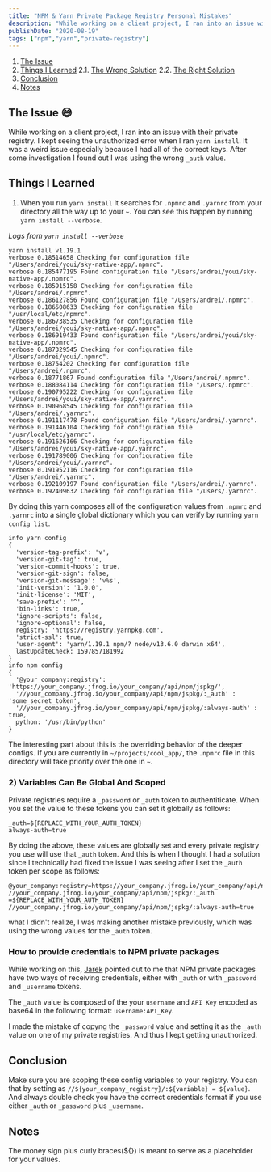 ```yaml
---
title: "NPM & Yarn Private Package Registry Personal Mistakes"
description: "While working on a client project, I ran into an issue with their private registry. I kept seeing the unauthorized error when I ran yarn install. It was a weird issue especially because I had all of the correct keys. After some investigation I found out I was using the wrong `_auth` value."
publishDate: "2020-08-19"
tags: ["npm","yarn","private-registry"]
---
```

1. [The Issue](#issue)
2. [Things I Learned](#learned)
2.1. [The Wrong Solution](#wrong_solution)
2.2. [The Right Solution](#right_solution)
3. [Conclusion](#conclusion)
4. [Notes](#notes)


<h2 id="issue">The Issue 😅</h2>

While working on a client project, I ran into an issue with their private registry. I kept seeing the unauthorized error when I ran `yarn install`. It was a weird issue especially because I had all of the correct keys. After some investigation I found out I was using the wrong `_auth` value.


<h2 id="learned">Things I Learned</h2>

1) When you run `yarn install` it searches for `.npmrc` and `.yarnrc` from your directory all the way up to your `~`. You can see this happen by running `yarn install --verbose`.

*Logs from `yarn install --verbose`*
```
yarn install v1.19.1
verbose 0.18514658 Checking for configuration file "/Users/andrei/youi/sky-native-app/.npmrc".
verbose 0.185477195 Found configuration file "/Users/andrei/youi/sky-native-app/.npmrc".
verbose 0.185915158 Checking for configuration file "/Users/andrei/.npmrc".
verbose 0.186127856 Found configuration file "/Users/andrei/.npmrc".
verbose 0.186508633 Checking for configuration file "/usr/local/etc/npmrc".
verbose 0.186738535 Checking for configuration file "/Users/andrei/youi/sky-native-app/.npmrc".
verbose 0.186919433 Found configuration file "/Users/andrei/youi/sky-native-app/.npmrc".
verbose 0.187329545 Checking for configuration file "/Users/andrei/youi/.npmrc".
verbose 0.18754202 Checking for configuration file "/Users/andrei/.npmrc".
verbose 0.18771867 Found configuration file "/Users/andrei/.npmrc".
verbose 0.188084114 Checking for configuration file "/Users/.npmrc".
verbose 0.190795222 Checking for configuration file "/Users/andrei/youi/sky-native-app/.yarnrc".
verbose 0.190968545 Checking for configuration file "/Users/andrei/.yarnrc".
verbose 0.191117478 Found configuration file "/Users/andrei/.yarnrc".
verbose 0.191446104 Checking for configuration file "/usr/local/etc/yarnrc".
verbose 0.191626166 Checking for configuration file "/Users/andrei/youi/sky-native-app/.yarnrc".
verbose 0.191789006 Checking for configuration file "/Users/andrei/youi/.yarnrc".
verbose 0.191952116 Checking for configuration file "/Users/andrei/.yarnrc".
verbose 0.192109197 Found configuration file "/Users/andrei/.yarnrc".
verbose 0.192409632 Checking for configuration file "/Users/.yarnrc".
```

By doing this yarn composes all of the configuration values from `.npmrc` and `.yarnrc` into a single global dictionary which you can verify by running `yarn config list`.

```
info yarn config
{
  'version-tag-prefix': 'v',
  'version-git-tag': true,
  'version-commit-hooks': true,
  'version-git-sign': false,
  'version-git-message': 'v%s',
  'init-version': '1.0.0',
  'init-license': 'MIT',
  'save-prefix': '^',
  'bin-links': true,
  'ignore-scripts': false,
  'ignore-optional': false,
  registry: 'https://registry.yarnpkg.com',
  'strict-ssl': true,
  'user-agent': 'yarn/1.19.1 npm/? node/v13.6.0 darwin x64',
  lastUpdateCheck: 1597857181992
}
info npm config
{
  '@your_company:registry': 'https://your_company.jfrog.io/your_company/api/npm/jspkg/',
  '//your_company.jfrog.io/your_company/api/npm/jspkg/:_auth' : 'some_secret_token',
  '//your_company.jfrog.io/your_company/api/npm/jspkg/:always-auth' : true,
  python: '/usr/bin/python'
}
```

The interesting part about this is the overriding behavior of the deeper configs. If you are currently in `~/projects/cool_app/`, the `.npmrc` file in this directory will take priority over the one in `~`.


<h3 id="wrong_solution">2) Variables Can Be Global And Scoped</h3>

Private registries require a `_password` or `_auth` token to authentiticate. When you set the value to these tokens you can set it globally as follows:

```
_auth=${REPLACE_WITH_YOUR_AUTH_TOKEN}
always-auth=true
```

By doing the above, these values are globally set and every private registry you use will use that `_auth` token.
And this is when I thought I had a solution since I technically had fixed the issue I was seeing after I set the `_auth` token per scope as follows:

```
@your_company:registry=https://your_company.jfrog.io/your_company/api/npm/jspkg/
//your_company.jfrog.io/your_company/api/npm/jspkg/:_auth =${REPLACE_WITH_YOUR_AUTH_TOKEN}
//your_company.jfrog.io/your_company/api/npm/jspkg/:always-auth=true
```

what I didn't realize, I was making another mistake previously, which was using the wrong values for the `_auth` token.

<h3 id="right_solution">How to provide credentials to NPM private packages</h3>

While working on this, [Jarek](https://www.linkedin.com/in/jaroslawmarek/) pointed out to me that NPM private packages have two ways of receiving credentials, either with `_auth` or with `_password` and `_username` tokens.

The `_auth` value is composed of the your `username` and `API Key` encoded as base64 in the following format: `username:API_Key`.

I made the mistake of copyng the `_password` value and setting it as the `_auth` value on one of my private registries. And thus I kept getting unauthorized.

<h2 id="conclusion">Conclusion</h2>

Make sure you are scoping these config variables to your registry. You can that by setting as `//${your_company_registry}/:${variable} = ${value}`. And always double check you have the correct credentials format if you use either `_auth` or `_password` plus `_username`.


<h2 id="notes">Notes</h2>

The money sign plus curly braces(${}) is meant to serve as a placeholder for your values.

